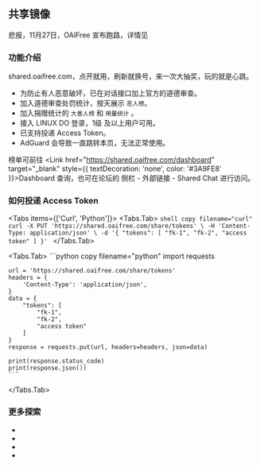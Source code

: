 
## 共享镜像


<Callout type="error">
悲报，11月27日，OAIFree 宣布跑路，详情见<LinuxdoTopicLink linuxdoTopicId="272012"/>
</Callout>


### 功能介绍
<Link href="https://shared.oaifree.com" target="_blank" style={{ textDecoration: 'none', color: '#3A9FE8' }}>shared.oaifree.com</Link>，点开就用，刷新就换号，来一次大抽奖，玩的就是心跳。

- 为防止有人恶意破坏，已在对话接口加上官方的道德审查。
- 加入道德审查处罚统计，按天展示 `恶人榜`。
- 加入捐赠统计的 `大善人榜` 和 `用量统计` 。
- 接入 LINUX DO 登录，1级 及以上用户可用。
- 已支持投递 Access Token。
- AdGuard 会导致一直跳转本页，无法正常使用。

榜单可前往 <Link href="https://shared.oaifree.com/dashboard" target="_blank" style={{ textDecoration: 'none', color: '#3A9FE8' }}>Dashboard</Link> 查询，也可在论坛的 侧栏 - 外部链接 - Shared Chat 进行访问。

### 如何投递 Access Token

<Tabs items={['Curl', 'Python']}>
  <Tabs.Tab>
    ```shell copy filename="curl"
    curl -X PUT 'https://shared.oaifree.com/share/tokens' \
    -H 'Content-Type: application/json' \
    -d '{
        "tokens": [
            "fk-1",
            "fk-2",
            "access token"
        ]
    }'
    ```
  </Tabs.Tab>

  <Tabs.Tab>
    ```python copy filename="python"
    import requests

    url = 'https://shared.oaifree.com/share/tokens'
    headers = {
        'Content-Type': 'application/json',
    }
    data = {
        "tokens": [
            "fk-1",
            "fk-2",
            "access token"
        ]
    }
    response = requests.put(url, headers=headers, json=data)

    print(response.status_code)
    print(response.json())
    ```
  </Tabs.Tab>
</Tabs>

### 更多探索

- <LinuxdoTopicLink linuxdoTopicId="99924"/>
- <LinuxdoTopicLink linuxdoTopicId="101877"/>
- <LinuxdoTopicLink linuxdoTopicId="101900"/>
- <LinuxdoTopicLink linuxdoTopicId="99289"/>



